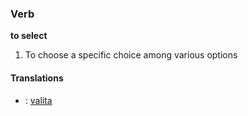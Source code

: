 ===Verb===
'''to select'''
# To choose a specific choice among various options

====Translations====
*{{fi}}: [[valita]]